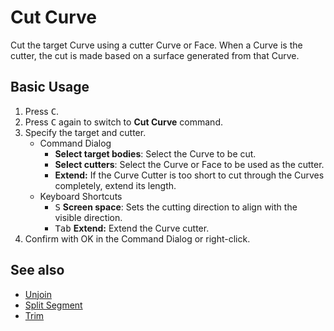 
# Cut Curve

<Reference shortcut="C" command="Cut Curve" button="In Suggested Commands Menu"  buttonIcon='button-cut' />

Cut the target Curve using a cutter Curve or Face. When a Curve is the cutter, the cut is made based on a surface generated from that Curve.

## Basic Usage

1. Press <kbd>C</kbd>.
2. Press <kbd>C</kbd> again to switch to **Cut Curve** command.
3. Specify the target and cutter.
   - <Kst>Command Dialog</Kst>
      - **Select target bodies**: Select the  Curve to be cut.
      - **Select cutters**: Select the  Curve or Face to be used as the cutter.
      - **Extend:** If the Curve Cutter is too short to cut through the Curves completely, extend its length.
   - <Kst>Keyboard Shortcuts</Kst>
      - <kbd>S</kbd> **Screen space**: Sets the cutting direction to align with the visible direction.
      - <kbd>Tab</kbd> **Extend:** Extend the Curve cutter.
4. Confirm with OK in the Command Dialog or right-click.

## See also
- [Unjoin](unjoin)
- [Split Segment](split-segment)
- [Trim](trim)
